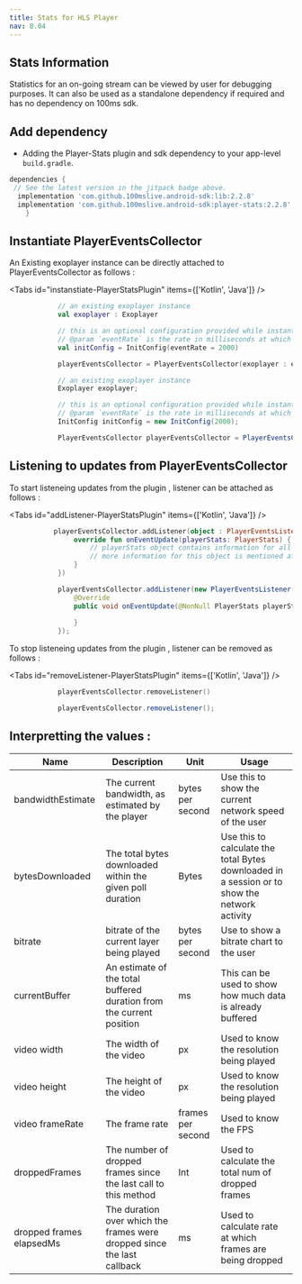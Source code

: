 ```yaml
---
title: Stats for HLS Player
nav: 8.04
---
```


## Stats Information

Statistics for an on-going stream can be viewed by user for debugging purposes.
It can also be used as a standalone dependency if required and has no dependency on 100ms sdk.

## Add dependency

-   Adding the Player-Stats plugin and sdk dependency to your app-level `build.gradle`.

```json{3,4}:build.gradle
dependencies {
 // See the latest version in the jitpack badge above.
  implementation 'com.github.100mslive.android-sdk:lib:2.2.8'
  implementation 'com.github.100mslive.android-sdk:player-stats:2.2.8'
    }
```

## Instantiate PlayerEventsCollector

An Existing exoplayer instance can be directly attached to PlayerEventsCollector as follows : 

<Tabs id="instanstiate-PlayerStatsPlugin" items={['Kotlin', 'Java']} />

<Tab id='instanstiate-PlayerStatsPlugin-0'>

```kotlin
            // an existing exoplayer instance
            val exoplayer : Exoplayer 

            // this is an optional configuration provided while instantiated while creating the object, where 
            // @param `eventRate` is the rate in milliseconds at which client wants to recieve the events.(default set to 2000 i.e 2 seconds) 
            val initConfig = InitConfig(eventRate = 2000)

            playerEventsCollector = PlayerEventsCollector(exoplayer : exoplayer)

```

</Tab>

<Tab id='instanstiate-PlayerStatsPlugin-1'>

```java
            // an existing exoplayer instance
            Exoplayer exoplayer; 

            // this is an optional configuration provided while instantiated while creating the object, where 
            // @param `eventRate` is the rate in milliseconds at which client wants to recieve the events.(default set to 2000 i.e 2 seconds) 
            InitConfig initConfig = new InitConfig(2000);

            PlayerEventsCollector playerEventsCollector = PlayerEventsCollector(exoplayer,initConfig);

```

</Tab>

## Listening to updates from PlayerEventsCollector

 To start listeneing updates from the plugin , listener can be attached as follows : 

<Tabs id="addListener-PlayerStatsPlugin" items={['Kotlin', 'Java']} />

<Tab id='addListener-PlayerStatsPlugin-0'>

```kotlin
           playerEventsCollector.addListener(object : PlayerEventsListener {
                override fun onEventUpdate(playerStats: PlayerStats) {
                    // playerStats object contains information for all the stats provided by the plugin.
                    // more information for this object is mentioned at the end of the document.
                }
            })

```

</Tab>

<Tab id='addListener-PlayerStatsPlugin-1'>

```java
            playerEventsCollector.addListener(new PlayerEventsListener() {
                @Override
                public void onEventUpdate(@NonNull PlayerStats playerStats) {
                    
                }
            });
```

</Tab>

 To stop listeneing updates from the plugin , listener can be removed as follows : 

<Tabs id="removeListener-PlayerStatsPlugin" items={['Kotlin', 'Java']} />

<Tab id='removeListener-PlayerStatsPlugin-0'>

```kotlin
            playerEventsCollector.removeListener()

```

</Tab>

<Tab id='removeListener-PlayerStatsPlugin-1'>

```java
            playerEventsCollector.removeListener();

```

</Tab>

## Interpretting the values : 


| Name | Description | Unit | Usage |
| --- | --- | --- | --- |
| bandwidthEstimate | The current bandwidth, as estimated by the player | bytes per second | Use this to show the current network speed of the user |
| bytesDownloaded | The total bytes downloaded within the given poll duration | Bytes | Use this to calculate the total Bytes downloaded in a session or to show the network activity |
| bitrate | bitrate of the current layer being played | bytes per second | Use to show a bitrate chart to the user |
| currentBuffer | An estimate of the total buffered duration from the current position | ms | This can be used to show how much data is already buffered |
| video width | The width of the video  | px | Used to know the resolution being played |
| video height | The height of the video | px | Used to know the resolution being played |
| video frameRate | The frame rate | frames per second | Used to know the FPS |
| droppedFrames | The number of dropped frames since the last call to this method | Int | Used to calculate the total num of dropped frames  |
| dropped frames elapsedMs | The duration over which the frames were dropped since the last callback | ms | Used to calculate rate at which frames are being dropped |